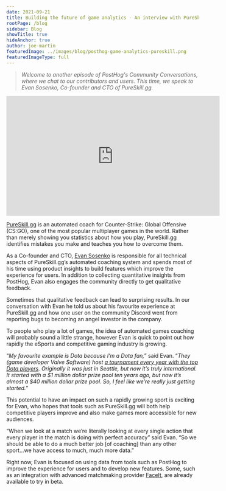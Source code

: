 ```yaml
---
date: 2021-09-21
title: Building the future of game analytics - An interview with PureSkill.gg CTO, Evan Sosenko
rootPage: /blog
sidebar: Blog
showTitle: true
hideAnchor: true
author: joe-martin
featuredImage: ../images/blog/posthog-game-analytics-pureskill.png
featuredImageType: full
---
```

> _Welcome to another episode of PostHog's Community Conversations, where we chat to our contributors and users. This time, we speak to Evan Sosenko, Co-founder and CTO of PureSkill.gg._

<iframe width="560" height="315" src="https://www.youtube.com/embed/x1jxCJb9zII" title="YouTube video player" frameborder="0" allow="accelerometer; autoplay; clipboard-write; encrypted-media; gyroscope; picture-in-picture" allowfullscreen></iframe>

[PureSkill.gg](https://pureskill.gg/) is an automated coach for Counter-Strike: Global Offensive (CS:GO), one of the most popular multiplayer games in the world. Rather than merely showing you statistics about how you play, PureSkill.gg identifies mistakes you make and teaches you how to overcome them.

As a Co-founder and CTO, [Evan Sosenko](https://www.linkedin.com/in/evan-sosenko-599b0483/) is responsible for all technical aspects of PureSkill.gg’s automated coaching system and spends most of his time using product insights to build features which improve the experience for users. In addition to collecting quantitative insights from PostHog, Evan also engages the community directly to get qualitative feedback. 

Sometimes that qualitative feedback can lead to surprising results. In our conversation with Evan he told us about his favourite experience at PureSkill.gg and how one user on the community Discord went from reporting bugs to becoming an angel investor in the company.

To people who play a lot of games, the idea of automated games coaching will probably sound a little strange, however Evan is quick to point out how rapidly the eSports and competitive gaming industry is growing.  

“_My favourite example is Dota because I’m a Dota fan,_” said Evan. “_They (game developer Valve Software) host [a tournament every year with the top Dota players](https://www.dota2.com/international/overview). Originally it was just in Seattle, but now it’s truly international. It started with a $1 million dollar prize pool ten years ago, but now it’s almost a $40 million dollar prize pool. So, I feel like we’re really just getting started._”

This potential to have an impact on such a rapidly growing sport is exciting for Evan, who hopes that tools such as PureSkill.gg will both help competitive players improve and also make games more accessible for new audiences.

“When we look at a match we’re literally looking at every single action that every player in the match is doing with perfect accuracy” said Evan. “So we should be able to do a much better job [of coaching] than any other sport...we have access to much, much more data.”

Right now, Evan is focused on using data from tools such as PostHog to improve the experience for users and to develop new features. Some, such as an integration with advanced matchmaking provider [FaceIt](https://www.faceit.com/), are already available to try in beta. 


<LetUsKnowCTA />
